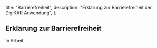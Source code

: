   title: "Barrierefreiheit",
  description: "Erklärung zur Barrierefreiheit der DigiKAR Anwendung",
};

## Erklärung zur Barrierefreiheit

In Arbeit.
